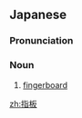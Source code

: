 ==Japanese==
{{wikipedia|lang=ja}}
{{ja-kanjitab|し|ばん|yomi=o}}

===Pronunciation===
{{ja-pron|yomi=o|しばん}}

===Noun===
{{ja-noun|しばん}}

# {{lb|ja|music|sort=しばん}} [[fingerboard]]

[[zh:指板]]